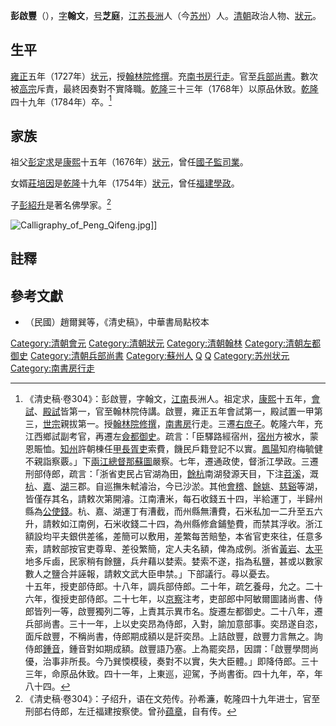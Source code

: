{{明清人物信息框
| 姓名 = 彭啟豐
| 原名 =
| 圖片名稱= 彭啟豐.jpg
| 圖片大小 = 170px
| 圖片說明 = 孔继尧绘，石蕴玉正书赞，谭松坡镌《彭啟豐石刻像》，为《沧浪亭五百名贤像》之一。
| 最高職務 = 兵部尚書
| 國家 = 大清
| 爵位 =
| 籍貫 = [[江蘇|江蘇]][[長洲縣|長洲縣]]
| 族裔 = 漢族
| 字號 = 字翰文，号芝庭
| 諡號 = 
| 出生日期 = [[康熙|康熙]]四十年（1701年）
| 出生地點 = [[江蘇|江蘇]][[長洲縣|長洲縣]]
| 逝世日期 = [[乾隆|乾隆]]四十九年（1784年）
| 逝世地點 = [[江蘇|江蘇]][[長洲縣|長洲縣]]
| 墓葬 = 
| 配偶 =
| 親屬 = 
| 出身 = 
*雍正五年（1727年）丁未科進士及第
| 經歷 = 
| 著作 =
}}

'''彭啟豐'''（{{bd|1701年||1784年|catIdx=P}}），[[表字|字]]'''翰文'''，[[号|号]]'''芝庭'''，[[江苏|江苏]][[蘇州|長洲]]人（今[[苏州|苏州]]）人。[[清朝|清朝]]政治人物、[[狀元|狀元]]。

== 生平 ==
[[雍正|雍正]]五年（1727年）[[状元|状元]]，授[[翰林院|翰林院]][[修撰|修撰]]。充[[南书房|南书房]][[行走|行走]]。官至[[兵部尚書|兵部尚書]]。數次被[[清高宗|高宗]]斥責，最終因奏對不實降職。[[乾隆|乾隆]]三十三年（1768年）以原品休致。[[乾隆|乾隆]]四十九年（1784年）卒。<ref>《清史稿·卷304》：彭啟豐，字翰文，[[江南|江南]]長洲人。祖定求，[[康熙|康熙]]十五年，[[會試|會試]]、[[殿試|殿試]]皆第一，官至翰林院侍講。啟豐，雍正五年會試第一，殿試置一甲第三，[[雍正帝|世宗]]親拔第一。授[[翰林院|翰林院]][[修撰|修撰]]，[[南書房|南書房]]行走。三遷[[右庶子|右庶子]]。乾隆六年，充江西鄉試副考官，再遷左[[僉都御史|僉都御史]]。疏言：「臣驛路經宿州，[[宿州|宿州]]方被水，蒙恩賑恤。[[知州|知州]]許朝棟任[[保甲制度|甲長]][[胥吏|胥吏]]索費，饑民戶籍登記不以實。[[鳳陽|鳳陽]]知府梅毓健不親詣察覈。」下[[兩江總督|兩江總督]][[那蘇圖|那蘇圖]]嚴察。七年，遷通政使，督浙江學政。三遷刑部侍郎，疏言：「浙省吏民占官湖為田，[[餘杭|餘杭]]南湖發源天目，下注[[苕溪|苕溪]]，溉[[杭州|杭]]、[[嘉興|嘉]]、[[湖州|湖]]三郡。自巡撫朱軾濬治，今已沙淤。其他[[會稽|會稽]]、[[餘姚|餘姚]]、[[慈谿|慈谿]]等湖，皆僅存其名，請敕次第開濬。江南漕米，每石收錢五十四，半給運丁，半歸州縣為[[公使錢|公使錢]]。杭、嘉、湖運丁有漕截，而州縣無漕費，石米私加一二升至五六升，請敕如江南例，石米收錢二十四，為州縣修倉鋪墊費，而禁其浮收。浙江額設均平夫銀供差徭，差簡可以敷用，差繁每苦賠墊，本省官吏來往，任意多索，請敕部按官吏尊卑、差役繁簡，定人夫名額，俾為成例。浙省[[黃岩|黃岩]]、[[太平縣_(成化)|太平]]地多斥鹵，民家稍有餘鹽，兵弁藉以婪索。婪索不遂，指為私鹽，甚或以數家數人之鹽合并誣報，請敕文武大臣申禁。」下部議行。尋以憂去。<br>十五年，授吏部侍郎。十八年，調兵部侍郎。二十年，疏乞養母，允之。二十六年，復授吏部侍郎。二十七年，以[[京察|京察]]注考，吏部郎中阿敏爾圖諸尚書、侍郎皆列一等，啟豐獨列二等，上責其示異市名。旋遷左都御史。二十八年，遷兵部尚書。三十一年，上以史奕昂為侍郎，入對，諭加意部事。奕昂遂自恣，面斥啟豐，不稱尚書，侍郎期成額以是訐奕昂。上詰啟豐，啟豐力言無之。詢侍郎[[鍾音|鍾音]]，鍾音對如期成額。啟豐語乃塞。上為罷奕昂，因謂：「啟豐學問尚優，治事非所長。今乃巽愞模稜，奏對不以實，失大臣體。」即降侍郎。三十三年，命原品休致。四十一年，上東巡，迎駕，予尚書銜。四十九年，卒，年八十四。</ref>

== 家族 ==
祖父[[彭定求|彭定求]]是[[康熙|康熙]]十五年（1676年）[[狀元|狀元]]，曾任[[國子監|國子監]][[司業|司業]]。

女婿[[莊培因|莊培因]]是[[乾隆|乾隆]]十九年（1754年）[[狀元|狀元]]，曾任[[福建學政|福建學政]]。

子[[彭紹升|彭紹升]]是著名佛學家。<ref>《清史稿·卷304》：子绍升，语在文苑传。孙希濂，乾隆四十九年进士，官至刑部右侍郎，左迁福建按察使。曾孙[[彭蕴章|蕴章]]，自有传。</ref>

[[File:Calligraphy_of_Peng_Qifeng.jpg|thumb]]]]

== 註釋 ==
{{reflist}}

== 參考文獻 ==
*（民國）趙爾巽等，《清史稿》，中華書局點校本


{{雍正五年丁未科殿試金榜}}
{{長洲彭氏}}
{{DEFAULTSORT:Peng彭}}
[[Category:清朝會元|Category:清朝會元]]
[[Category:清朝狀元|Category:清朝狀元]]
[[Category:清朝翰林|Category:清朝翰林]]
[[Category:清朝左都御史|Category:清朝左都御史]]
[[Category:清朝兵部尚書|Category:清朝兵部尚書]]
[[Category:蘇州人|Category:蘇州人]]
[[Category:彭姓|Q]]
[[Category:長洲彭氏|Q]]
[[Category:苏州状元|Category:苏州状元]]
[[Category:南書房行走|Category:南書房行走]]